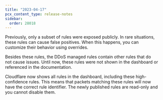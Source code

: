 ```yaml
---
title: "2023-04-17"
pcx_content_type: release-notes
sidebar:
  order: 28018
---
```


Previously, only a subset of rules were exposed publicly. In rare situations, these rules can cause false positives. When this happens, you can customize their behavior using overrides.

Besides these rules, the DDoS managed rules contain other rules that do not cause issues. Until now, these rules were not shown in the dashboard or referenced in the documentation.

Cloudflare now shows all rules in the dashboard, including these high-confidence rules. This means that packets matching these rules will now have the correct rule identifier. The newly published rules are read-only and you cannot disable them.
